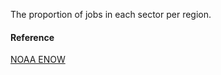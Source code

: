 The proportion of jobs in each sector per region.

#### Reference

[NOAA ENOW](https://coast.noaa.gov/digitalcoast/tools/enow.html)